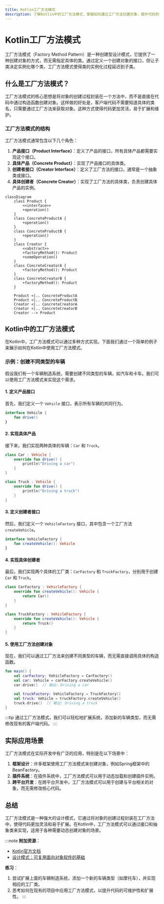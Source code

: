 ```yaml
---
title: Kotlin工厂方法模式
description: 了解Kotlin中的工厂方法模式，掌握如何通过工厂方法创建对象，提升代码的可扩展性和灵活性。
---
```


# Kotlin工厂方法模式

工厂方法模式（Factory Method Pattern）是一种创建型设计模式，它提供了一种创建对象的方式，而无需指定具体的类。通过定义一个创建对象的接口，但让子类决定实例化哪个类，工厂方法模式使得类的实例化过程延迟到子类。

## 什么是工厂方法模式？

工厂方法模式的核心思想是将对象的创建过程封装在一个方法中，而不是直接在代码中通过构造函数创建对象。这样做的好处是，客户端代码不需要知道具体的类名，只需要通过工厂方法来获取对象。这种方式使得代码更加灵活，易于扩展和维护。

### 工厂方法模式的结构

工厂方法模式通常包含以下几个角色：

1. **产品接口（Product Interface）**：定义了产品的接口，所有具体产品都需要实现这个接口。
2. **具体产品（Concrete Product）**：实现了产品接口的具体类。
3. **创建者接口（Creator Interface）**：定义了工厂方法的接口，通常是一个抽象类或接口。
4. **具体创建者（Concrete Creator）**：实现了工厂方法的具体类，负责创建具体产品的实例。

```mermaid
classDiagram
    class Product {
        <<interface>>
        +operation()
    }
    class ConcreteProductA {
        +operation()
    }
    class ConcreteProductB {
        +operation()
    }
    class Creator {
        <<abstract>>
        +factoryMethod(): Product
        +someOperation()
    }
    class ConcreteCreatorA {
        +factoryMethod(): Product
    }
    class ConcreteCreatorB {
        +factoryMethod(): Product
    }

    Product <|.. ConcreteProductA
    Product <|.. ConcreteProductB
    Creator <|.. ConcreteCreatorA
    Creator <|.. ConcreteCreatorB
    Creator --> Product
```

## Kotlin中的工厂方法模式

在Kotlin中，工厂方法模式可以通过多种方式实现。下面我们通过一个简单的例子来展示如何在Kotlin中使用工厂方法模式。

### 示例：创建不同类型的车辆

假设我们有一个车辆制造系统，需要创建不同类型的车辆，如汽车和卡车。我们可以使用工厂方法模式来实现这个需求。

#### 1. 定义产品接口

首先，我们定义一个 `Vehicle` 接口，表示所有车辆的共同行为。

```kotlin
interface Vehicle {
    fun drive()
}
```

#### 2. 实现具体产品

接下来，我们实现两种具体的车辆：`Car` 和 `Truck`。

```kotlin
class Car : Vehicle {
    override fun drive() {
        println("Driving a car")
    }
}

class Truck : Vehicle {
    override fun drive() {
        println("Driving a truck")
    }
}
```

#### 3. 定义创建者接口

然后，我们定义一个 `VehicleFactory` 接口，其中包含一个工厂方法 `createVehicle`。

```kotlin
interface VehicleFactory {
    fun createVehicle(): Vehicle
}
```

#### 4. 实现具体创建者

最后，我们实现两个具体的工厂类：`CarFactory` 和 `TruckFactory`，分别用于创建 `Car` 和 `Truck`。

```kotlin
class CarFactory : VehicleFactory {
    override fun createVehicle(): Vehicle {
        return Car()
    }
}

class TruckFactory : VehicleFactory {
    override fun createVehicle(): Vehicle {
        return Truck()
    }
}
```

#### 5. 使用工厂方法创建对象

现在，我们可以通过工厂方法来创建不同类型的车辆，而无需直接调用具体的构造函数。

```kotlin
fun main() {
    val carFactory: VehicleFactory = CarFactory()
    val car: Vehicle = carFactory.createVehicle()
    car.drive()  // 输出: Driving a car

    val truckFactory: VehicleFactory = TruckFactory()
    val truck: Vehicle = truckFactory.createVehicle()
    truck.drive()  // 输出: Driving a truck
}
```

:::tip
通过工厂方法模式，我们可以轻松地扩展系统，添加新的车辆类型，而无需修改现有的客户端代码。
:::

## 实际应用场景

工厂方法模式在实际开发中有广泛的应用，特别是在以下场景中：

1. **框架设计**：许多框架使用工厂方法模式来创建对象，例如Spring框架中的BeanFactory。
2. **插件系统**：在插件系统中，工厂方法模式可以用于动态加载和创建插件实例。
3. **跨平台开发**：在跨平台开发中，工厂方法模式可以用于创建与平台相关的对象，而无需修改核心代码。

## 总结

工厂方法模式是一种强大的设计模式，它通过将对象的创建过程封装在工厂方法中，使得代码更加灵活和易于扩展。在Kotlin中，工厂方法模式可以通过接口和抽象类来实现，适用于各种需要动态创建对象的场景。

:::note
**附加资源**：
- [Kotlin官方文档](https://kotlinlang.org/docs/home.html)
- [设计模式：可复用面向对象软件的基础](https://www.amazon.com/Design-Patterns-Elements-Reusable-Object-Oriented/dp/0201633612)

**练习**：
1. 尝试扩展上面的车辆制造系统，添加一个新的车辆类型（如摩托车），并实现相应的工厂类。
2. 思考如何在现有的项目中应用工厂方法模式，以提升代码的可维护性和扩展性。
:::
